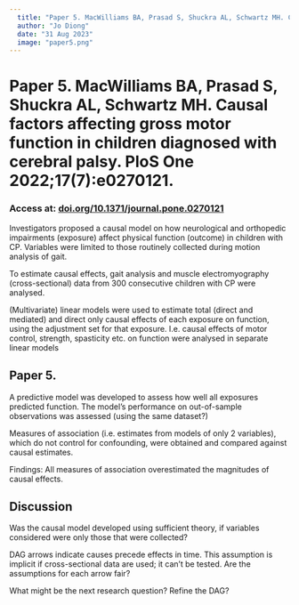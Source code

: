 ```yaml
---
  title: "Paper 5. MacWilliams BA, Prasad S, Shuckra AL, Schwartz MH. Causal factors affecting gross motor function in children diagnosed with cerebral palsy. PloS One 2022;17(7):e0270121."
  author: "Jo Diong"
  date: "31 Aug 2023"
  image: "paper5.png"
---
```


# Paper 5. MacWilliams BA, Prasad S, Shuckra AL, Schwartz MH. Causal factors affecting gross motor function in children diagnosed with cerebral palsy. PloS One 2022;17(7):e0270121.

### Access at: [doi.org/10.1371/journal.pone.0270121 ](https://doi.org/10.1371/journal.pone.0270121)

Investigators proposed a causal model on how neurological and orthopedic impairments (exposure) affect physical function (outcome) in children with CP.
Variables were limited to those routinely collected during motion analysis of gait.

To estimate causal effects, gait analysis and muscle electromyography (cross-sectional) data from 300 consecutive children with CP were analysed.

(Multivariate) linear models were used to estimate total (direct and mediated) and direct only causal effects of each exposure on function, using the adjustment set for that exposure. I.e. causal effects of motor control, strength, spasticity etc. on function were analysed in separate linear models

## Paper 5.

A predictive model was developed to assess how well all exposures predicted function.
The model's performance on out-of-sample observations was assessed (using the same dataset?)

Measures of association (i.e. estimates from models of only 2 variables), which do not control for confounding, were obtained and compared against causal estimates.

Findings: All measures of association overestimated the magnitudes of causal effects.

## Discussion

Was the causal model developed using sufficient theory, if variables considered were only those that were collected?

DAG arrows indicate causes precede effects in time. This assumption is implicit if cross-sectional data are used; it can't be tested. Are the assumptions for each arrow fair?

What might be the next research question? Refine the DAG?

